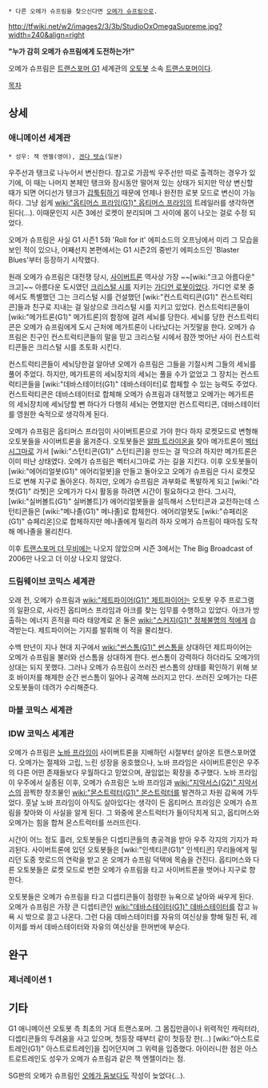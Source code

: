  * 다른 오메가 슈프림을 찾으신다면 [[오메가 슈프림]]으로.

http://tfwiki.net/w2/images2/3/3b/StudioOxOmegaSupreme.jpg?width=240&align=right

'''"누가 감히 오메가 슈프림에게 도전하는가!"'''

오메가 슈프림은 [[트랜스포머 G1]] 세계관의 [[오토봇]] 소속 [[트랜스포머]]이다.

[[목차]]
== 상세 ==
=== 애니메이션 세계관 ===
 * 성우: 잭 엔젤(영어), [[겐다 텟쇼]](일본)

우주선과 탱크로 나누어서 변신한다. 참고로 가끔씩 우주선만 따로 출격하는 경우가 있기에, 이 때는 나머지 본체인 탱크와 잠시동안 떨어져 있는 상태가 되지만 막상 변신할 때가 되면 어디선가 탱크가 [[갑툭튀]]하기 때문에 언제나 완전한 로봇 모드로 변신이 가능하다. 그냥 쉽게 [[wiki:"옵티머스 프라임(G1)" 옵티머스 프라임]]의 트레일러를 생각하면 된다(…). 이때문인지 시즌 3에선 로켓이 분리되며 그 사이에 몸이 나오는 걸로 수정 되었다.

오메가 슈프림은 사실 G1 시즌1 5화 'Roll for it' 에피소드의 오프닝에서 미리 그 모습을 보인 적이 있으나, 어째선지 본편에서는 G1 시즌2의 중반기 에피소드인 'Blaster Blues'부터 등장하기 시작했다.

원래 오메가 슈프림은 대전쟁 당시, [[사이버트론]] 역사상 가장 ~~[wiki:"크고 아름다운" 크고]~~ 아름다운 도시였던 [[크리스털 시]]를 지키는 [[가디언 로봇]]이었다. 가디언 로봇 중에서도 특별했던 그는 크리스털 시를 건설했던 [wiki:"컨스트럭티콘(G1)" 컨스트럭티콘]들과 친구로 지내는 걸 일상으로 크리스털 시를 지키고 있었다. 컨스트럭티콘들이 [wiki:"메가트론(G1)" 메가트론]의 함정에 걸려 세뇌를 당한다. 세뇌를 당한 컨스트럭티콘은 오메가 슈프림에게 도시 근처에 메가트론이 나타났다는 거짓말을 한다. 오메가 슈프림은 친구인 컨스트럭티콘들의 말을 믿고 크리스털 시에서 잠깐 벗어난 사이 컨스트럭티콘들은 크리스털 시를 초토화 시킨다.

컨스트럭티콘들이 세뇌당한걸 알아낸 오메가 슈프림은 그들을 기절시켜 그들의 세뇌를 풀어 주었다. 하지만, 메가트론의 세뇌장치의 세뇌는 풀을 수가 없었고 그 장치는 컨스트럭티콘들을 [wiki:"데바스테이터(G1)" 데바스테이터]로 합체할 수 있는 능력도 주었다. 컨스트럭티콘은 데바스테이터로 합체해 오메가 슈프림과 대적했고 오메가는 메가트론의 세뇌장치에 세뇌당할 뻔 하다가 다행히 세뇌는 면했지만 컨스트럭티콘, 데바스테이터를 영원한 숙적으로 생각하게 된다.

오메가 슈프림은 옵티머스 프라임이 사이버트론으로 가야 한다 하자 로켓모드로 변형해 오토봇들을 사이버트론을 옮겨준다. 오토봇들은 [[알파 트라이온]]을 찾아 메가트론이 [[벡터 시그마]]로 가서 [wiki:"스턴티콘(G1)" 스턴티콘]을 만드는 걸 막으려 하지만 메가트론은 이미 떠난 상태였다. 오메가 슈프림은 벡터시그마로 가는 길을 지킨다. 이후 오토봇들이 [wiki:"에어리얼봇(G1)" 에어리얼봇]을 만들고 돌아오고 오메가 슈프림은 다시 로켓모드로 변해 지구로 돌아온다. 하지만, 오메가 슈프림은 과부화로 폭발하게 되고 [wiki:"라쳇(G1)" 라쳇]은 오메가가 다시 활동을 하려면 시간이 필요하다고 한다.
그시각, [wiki:"실버볼트(G1)" 실버볼트]가 에어리얼봇들을 설득해서 스턴티콘과 교전하는데 스턴티콘들은 [wiki:"메나졸(G1)" 메나졸]로 합체한다. 에어리얼봇도 [wiki:"슈페리온(G1)" 슈페리온]으로 합체하지만 메나졸에게 밀리려 하자 오메가 슈프림이 때마침 도착해 메나졸을 물리친다.

이후 [[트랜스포머 더 무비]]에는 나오지 않았으며 시즌 3에서는 The Big Broadcast of 2006만 나오고 더 이상 나오지 않았다.
=== 드림웨이브 코믹스 세계관 ===
오래 전, 오메가 슈프림과 [[wiki:"제트파이어(G1)" 제트파이어]]는 오토봇 우주 프로그램의 일환으로, 사라진 옵티머스 프라임과 아크를 찾는 임무를 수행하고 있었다. 아크가 방출하는 에너지 흔적을 따라 태양계로 온 둘은 [[wiki:"스커지(G1)" 정체불명의 적]]에게 습격받는다. 제트파이어는 기지를 발휘해 이 적을 물리쳤다.

수백 만년이 지나 현대 지구에서 [[wiki:"썬스톰(G1)" 썬스톰]]을 상대하던 제트파이어는 오메가 슈프림을 불러와 선스톰을 상대하게 한다. 썬스톰이 강력하다 하더라도 오메가의 상대는 되지 못했다. 그러나 오메가 슈프림이 쓰러진 썬스톰의 상태를 확인하기 위해 보호 바이저를 해제한 순간 썬스톰이 일어나 공격해 쓰러지고 만다. 쓰러진 오메가는 다른 오토봇들이 데려가 수리해준다.

=== 마블 코믹스 세계관 ===

=== IDW 코믹스 세계관 ===
오메가 슈프림은 [[노바 프라임]]이 사이버트론을 지배하던 시절부터 살아온 트랜스포머였다. 오메가는 절제와 고립, 느린 성장을 옹호했으나, 노바 프라임은 사이버트론인은 우주의 다른 어떤 존재들보다 우월하다고 믿었으며, 끊임없는 확장을 추구했다. 노바 프라임이 우주에서 실종된 이후, 오메가 슈프림은 노바 프라임과 [[wiki:"지악서스(G2)" 지악서스]]의 끔찍한 창조물인 [[wiki:"몬스트럭터(G1)" 몬스트럭터]]를 발견하고 차원 감옥에 가두었다. 훗날 노바 프라임이 아직도 살아있다는 생각이 든 옵티머스 프라임은 오메가 슈프림을 찾아와 이 사실을 알게 된다. 그 와중에 몬스트럭터가 들이닥치게 되고, 옵티머스와 오메가는 힘을 합쳐 몬스트럭터를 쓰러뜨린다.

시간이 어느 정도 흘러, 오토봇들은 디셉티콘들의 총공격을 받아 우주 각지의 기지가 파괴된다. 사이버트론에 있던 오토봇들은 [wiki:"인섹티콘(G1)" 인섹티콘] 무리들에게 밀리던 도중 핫로드의 연락을 받고 온 오메가 슈프림 덕택에 목숨을 건진다. 옵티머스와 다른 오토봇들은 로켓 모드로 변한 오메가 슈프림을 타고 사이버트론을 벗어나 지구로 향한다.

오토봇들은 오메가 슈프림을 타고 디셉티콘들이 점령한 뉴욕으로 날아와 싸우게 된다. 오메가 슈프림은 가장 큰 디셉티콘인 [[wiki:"데바스테이터(G1)" 데바스테이터]]를 잡고 뉴욕 시 밖으로 끌고 나온다. 그런 다음 데바스테이터를 자유의 여신상을 향해 밀친 뒤, 레이저를 쏴서 데바스테이터와 자유의 여신상을 한꺼번에 부순다.

== 완구 ==
=== 제너레이션 1 ===

== 기타 ==
G1 애니메이션 오토봇 측 최초의 거대 트랜스포머. 그 몸집만큼이나 위력적인 캐릭터라, 디셉티콘들의 두려움을 사고 있으며, 첫등장 때부터 같이 첫등장 한(…) [wiki:"아스트로트레인(G1)" 아스트로트레인]을 집어던지며 그 위력을 입증했다. 아이러니한 점은 아스트로트레인도 성우가 오메가 슈프림과 같은 잭 엔젤이라는 점.

SG판의 오메가 슈프림인 [[오메가 둠]]보다도 작성이 늦었다(…).
